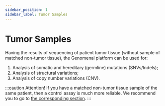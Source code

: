```yaml
---
sidebar_position: 1
sidebar_label: Tumor Samples
---
```


# Tumor Samples

Having the results of sequencing of patient tumor tissue (without sample of matched non-tumor tissue),
the Genomenal platform can be used for:
1. Analysis of somatic and hereditary (germline) mutations (SNVs/Indels);
2. Analysis of structural variations;
3. Analysis of copy number variations (CNV).


<SectionDef sample_type="tumor tissue sample(s) (without normal sample)" />

:::caution Attention!
If you have a matched non-tumor tissue sample of the same patient, then a control assay
is much more reliable. We recommend you to go to
[the corresponding section](/uploading-samples/tumor-normal/TN-sample).
:::
